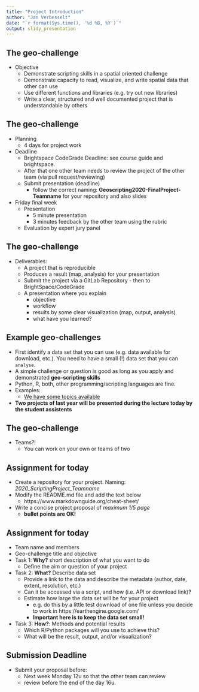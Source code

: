 ```yaml
---
title: "Project Introduction"
author: "Jan Verbesselt"
date: "`r format(Sys.time(), '%d %B, %Y')`"
output: slidy_presentation
---
```


## The geo-challenge

* Objective
    * Demonstrate scripting skills in a spatial oriented challenge
    * Demonstrate capacity to read, visualize, and write spatial data that other can use
    * Use different functions and libraries (e.g. try out new libraries)
    * Write a clear, structured and well documented project that is understandable by others

## The geo-challenge

* Planning
    * 4 days for project work
  
* Deadline
    * Brightspace CodeGrade Deadline: see course guide and brightspace.
    * After that one other team needs to review the project of the other team (via pull request/reviewing)
    * Submit presentation (deadline)
        - follow the correct naming: **Geoscripting2020-FinalProject-Teamname**
        for your repository and also slides
        
* Friday final week 
    * Presentation 
        - 5 minute presentation 
        - 3 minutes feedback by the other team using the rubric
    * Evaluation by expert jury panel

## The geo-challenge

* Deliverables:
    * A project that is reproducible
    * Produces a result (map, analysis) for your presentation
    * Submit the project via a GitLab Repository - then to BrightSpace/CodeGrade
    * A presentation where you explain
        * objective
        * workflow
        * results by some clear visualization (map, output, analysis)
        * what have you learned? 

## Example geo-challenges

- First identify a data set that you can use (e.g. data available for download, etc.). You need to have a small (!) data set that you can `analyse`.
- A simple challenge or question is good as long as you apply and demonstrated **geo-scripting skills**
- Python, R, both, other programming/scripting languages are fine.
- Examples:
    - [We have some topics available](https://geoscripting-wur.github.io/ProjectIntro/topics.html)
- **Two projects of last year will be presented during the lecture today by the student assistents**

## The geo-challenge

* Teams?!
    - You can work on your own or teams of two

## Assignment for today

- Create a repository for your project. Naming: *2020_ScriptingProject_Teamname*
- Modify the README.md file and add the text below
    - https://www.markdownguide.org/cheat-sheet/
- Write a concise project proposal of *maximum 1/5 page*
    - **bullet points are OK!**

## Assignment for today

- Team name and members
- Geo-challenge title and objective
- Task 1: **Why?** short description of what you want to do
    * Define the aim or question of your project
    
- Task 2: **What?** Describe data set
    * Provide a link to the data and describe the metadata (author, date, extent, resolution, etc.)
    * Can it be accessed via a script, and how (i.e. API or download link)?
    * Estimate how large the data set will be for your project
        - e.g. do this by a little test download of one file unless you decide to work in https://earthengine.google.com/
        - **Important here is to keep the data set small!**
        
* Task 3: **How?**: Methods and potential results
    * Which R/Python packages will you use to achieve this?
    * What will be the result, output, and/or visualization?

## Submission Deadline

* Submit your proposal before: 
    - Next week Monday 12u so that the other team can review
    - review before the end of the day 16u.
    
    
